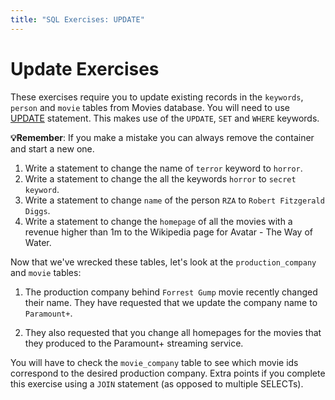 ```yaml
---
title: "SQL Exercises: UPDATE"
---
```


# Update Exercises

These exercises require you to update existing records in the `keywords`, `person` and `movie` tables from Movies database. You will need to use [UPDATE](https://www.tutorialspoint.com/postgresql/postgresql_update_query.htm) statement. This makes use of the `UPDATE`, `SET` and `WHERE` keywords.


**💡Remember**:
If you make a mistake you can always remove the container and start a new one.

1. Write a statement to change the name of `terror` keyword to `horror`.
1. Write a statement to change the all the keywords `horror` to `secret keyword`. 
1. Write a statement to change `name` of the person `RZA` to `Robert Fitzgerald Diggs`.
1. Write a statement to change the `homepage` of all the movies with a revenue higher than 1m to the Wikipedia page for Avatar - The Way of Water. 

Now that we've wrecked these tables, let's look at the `production_company` and `movie` tables:

1. The production company behind `Forrest Gump` movie recently changed their name. They have requested that we update the company name to `Paramount+`.

1. They also requested that you change all homepages for the movies that they produced to the Paramount+ streaming service. 

You will have to check the `movie_company` table to see which movie ids correspond to the desired production company. 
Extra points if you complete this exercise using a `JOIN` statement (as opposed to multiple SELECTs).
